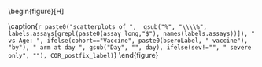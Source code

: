 \begin{figure}[H]
\center

\includegraphics[width=1\textwidth]{`r here("cor_graphical", "output", attr(config,"config"), COR, paste0("scatter_", assay, "_", cohort, "_", day, "_", ifelse(sev=="", "", "severe_"), study_name, ".pdf"))`}

\caption{`r paste0("scatterplots of ",  gsub("%", "\\\\%", labels.assays[grepl(paste0(assay_long,"$"), names(labels.assays))]), " vs Age: ", ifelse(cohort=="Vaccine", paste0(bseroLabel, " vaccine"), "by"), " arm at day ", gsub("Day", "", day), ifelse(sev!="", " severe only", ""), COR_postfix_label)`}
\end{figure}

\hphantom{Random text to appease the latex god}



